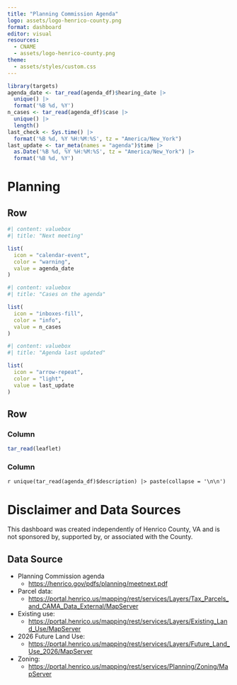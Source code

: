 ```yaml
---
title: "Planning Commission Agenda"
logo: assets/logo-henrico-county.png
format: dashboard
editor: visual
resources:
  - CNAME
  - assets/logo-henrico-county.png
theme:
  - assets/styles/custom.css
---
```


```r
library(targets)
agenda_date <- tar_read(agenda_df)$hearing_date |> 
  unique() |> 
  format('%B %d, %Y')
n_cases <- tar_read(agenda_df)$case |> 
  unique() |> 
  length()
last_check <- Sys.time() |>
  format('%B %d, %Y %H:%M:%S', tz = "America/New_York")
last_update <- tar_meta(names = "agenda")$time |> 
  as.Date('%B %d, %Y %H:%M:%S', tz = "America/New_York") |> 
  format('%B %d, %Y')
```

# Planning

## Row {height="30%"}
```r
#| content: valuebox
#| title: "Next meeting"

list(
  icon = "calendar-event",
  color = "warning",
  value = agenda_date
)
```

```r
#| content: valuebox
#| title: "Cases on the agenda"

list(
  icon = "inboxes-fill",
  color = "info",
  value = n_cases
)
```
```r
#| content: valuebox
#| title: "Agenda last updated"

list(
  icon = "arrow-repeat",
  color = "light",
  value = last_update
)
```

## Row

### Column {width="40%"}

```r
tar_read(leaflet)
```

### Column {width="60%"}

`r unique(tar_read(agenda_df)$description) |> paste(collapse = '\n\n')`

# Disclaimer and Data Sources

This dashboard was created independently of Henrico County, VA and is not sponsored by, supported by, or associated with the County.

## Data Source

-   Planning Commission agenda
    -   <https://henrico.gov/pdfs/planning/meetnext.pdf>
-   Parcel data:
    -   <https://portal.henrico.us/mapping/rest/services/Layers/Tax_Parcels_and_CAMA_Data_External/MapServer>
-   Existing use:
    -   [https://portal.henrico.us/mapping/rest/services/Layers/Existing_Land_Use/MapServer](https://portal.henrico.us/mapping/rest/services/Layers/Existing_Land_Use/MapServer/)
-   2026 Future Land Use:
    -   <https://portal.henrico.us/mapping/rest/services/Layers/Future_Land_Use_2026/MapServer>
-   Zoning:
    -   <https://portal.henrico.us/mapping/rest/services/Planning/Zoning/MapServer>
